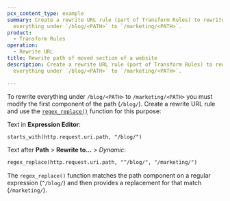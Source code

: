 ```yaml
---
pcx_content_type: example
summary: Create a rewrite URL rule (part of Transform Rules) to rewrite
  everything under `/blog/<PATH>` to `/marketing/<PATH>`.
product:
  - Transform Rules
operation:
  - Rewrite URL
title: Rewrite path of moved section of a website
description: Create a rewrite URL rule (part of Transform Rules) to rewrite
  everything under `/blog/<PATH>` to `/marketing/<PATH>`.

---
```



To rewrite everything under `/blog/<PATH>` to `/marketing/<PATH>` you must modify the first component of the path (`/blog/`). Create a rewrite URL rule and use the [`regex_replace()`](/ruleset-engine/rules-language/functions/#regex_replace) function for this purpose:

<Example>

Text in **Expression Editor**:

```txt
starts_with(http.request.uri.path, "/blog/")
```

Text after **Path** > **Rewrite to...** > *Dynamic*:

```txt
regex_replace(http.request.uri.path, "^/blog/", "/marketing/")
```

</Example>

The `regex_replace()` function matches the path component on a regular expression (`^/blog/`) and then provides a replacement for that match (`/marketing/`).
